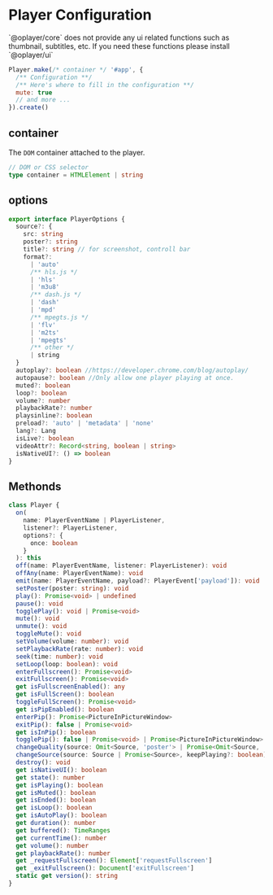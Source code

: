 # Player Configuration

<Callout>
  `@oplayer/core` does not provide any ui related functions such as thumbnail, subtitles, etc. If
  you need these functions please install `@oplayer/ui`
</Callout>

```js
Player.make(/* container */ '#app', {
  /** Configuration **/
  /** Here's where to fill in the configuration **/
  mute: true
  // and more ...
}).create()
```

## container

The `DOM` container attached to the player.

```ts
// DOM or CSS selector
type container = HTMLElement | string
```

## options

```ts
export interface PlayerOptions {
  source?: {
    src: string
    poster?: string
    title?: string // for screenshot, controll bar
    format?:
      | 'auto'
      /** hls.js */
      | 'hls'
      | 'm3u8'
      /** dash.js */
      | 'dash'
      | 'mpd'
      /** mpegts.js */
      | 'flv'
      | 'm2ts'
      | 'mpegts'
      /** other */
      | string
  }
  autoplay?: boolean //https://developer.chrome.com/blog/autoplay/
  autopause?: boolean //Only allow one player playing at once.
  muted?: boolean
  loop?: boolean
  volume?: number
  playbackRate?: number
  playsinline?: boolean
  preload?: 'auto' | 'metadata' | 'none'
  lang?: Lang
  isLive?: boolean
  videoAttr?: Record<string, boolean | string>
  isNativeUI?: () => boolean
}
```

## Methonds

```ts
class Player {
  on(
    name: PlayerEventName | PlayerListener,
    listener?: PlayerListener,
    options?: {
      once: boolean
    }
  ): this
  off(name: PlayerEventName, listener: PlayerListener): void
  offAny(name: PlayerEventName): void
  emit(name: PlayerEventName, payload?: PlayerEvent['payload']): void
  setPoster(poster: string): void
  play(): Promise<void> | undefined
  pause(): void
  togglePlay(): void | Promise<void>
  mute(): void
  unmute(): void
  toggleMute(): void
  setVolume(volume: number): void
  setPlaybackRate(rate: number): void
  seek(time: number): void
  setLoop(loop: boolean): void
  enterFullscreen(): Promise<void>
  exitFullscreen(): Promise<void>
  get isFullscreenEnabled(): any
  get isFullScreen(): boolean
  toggleFullScreen(): Promise<void>
  get isPipEnabled(): boolean
  enterPip(): Promise<PictureInPictureWindow>
  exitPip(): false | Promise<void>
  get isInPip(): boolean
  togglePip(): false | Promise<void> | Promise<PictureInPictureWindow>
  changeQuality(source: Omit<Source, 'poster'> | Promise<Omit<Source, 'poster'>>): Promise<void>
  changeSource(source: Source | Promise<Source>, keepPlaying?: boolean): Promise<void>
  destroy(): void
  get isNativeUI(): boolean
  get state(): number
  get isPlaying(): boolean
  get isMuted(): boolean
  get isEnded(): boolean
  get isLoop(): boolean
  get isAutoPlay(): boolean
  get duration(): number
  get buffered(): TimeRanges
  get currentTime(): number
  get volume(): number
  get playbackRate(): number
  get _requestFullscreen(): Element['requestFullscreen']
  get _exitFullscreen(): Document['exitFullscreen']
  static get version(): string
}
```
